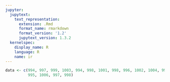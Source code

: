 ```yaml
---
jupyter:
  jupytext:
    text_representation:
      extension: .Rmd
      format_name: rmarkdown
      format_version: '1.2'
      jupytext_version: 1.3.2
  kernelspec:
    display_name: R
    language: R
    name: ir
---
```


```r
data <- c(994, 997, 999, 1003, 994, 998, 1001, 998, 996, 1002, 1004, 995, 994, 995, 998, 1001,
          995, 1006, 997, 998)
```
